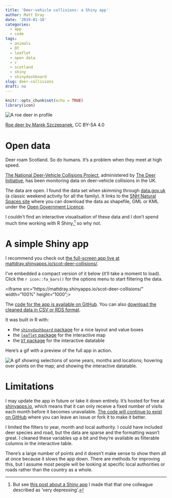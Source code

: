 ```yaml
---
title: 'Deer-vehicle collisions: a Shiny app'
author: Matt Dray
date: '2019-01-18'
categories:
  - app
  - code
tags:
  - animals
  - DT
  - leaflet
  - open data
  - r
  - scotland
  - shiny
  - shinydashboard
slug: deer-collisions
draft: no
---
```


```r
knitr::opts_chunk$set(echo = TRUE)
library(icon)
```

<div class="figure">
<img src="/post/2019-01-18-deer-vehicle-collisions-a-shiny-app_files/Capreolus_capreolus_2_(Marek_Szczepanek).jpg" alt="A roe deer in profile"/>
<p class="caption">[Roe deer by Marek Szczepanek](https://commons.wikimedia.org/wiki/Capreolus_capreolus#/media/File:Capreolus_capreolus_2_(Marek_Szczepanek).jpg), CC BY-SA 4.0</p>
</div>

# Open data

Deer roam Scotland. So do humans. It's a problem when they meet at high speed.

[The National Deer-Vehicle Collisions Project](http://www.deercollisions.co.uk/), administered by [The Deer Initiative](http://www.thedeerinitiative.co.uk/), has been monitoring data on deer-vehicle collisions in the UK.

The data are open. I found the data set when skimming through [data.gov.uk](https://data.gov.uk/dataset/838b88d8-7509-435c-9649-90f1881b5ad7/deer-vehicle-collisions) (a classic weekend activity for all the family). It links to the [SNH Natural Spaces site](https://gateway.snh.gov.uk/natural-spaces/dataset.jsp?dsid=DVC) where you can download the data as shapefile, GML or KML under the [Open Government Licence](http://www.nationalarchives.gov.uk/doc/open-government-licence/version/3/).

I couldn't find an interactive visualisation of these data and I don't spend much time working with R Shiny,[^wc-18] so why not.

# A simple Shiny app

I recommend you check out [the full-screen app live at mattdray.shinyapps.io/scot-deer-collisions/](https://mattdray.shinyapps.io/scot-deer-collisions/).

I've embedded a compact version of it below (it'll take a moment to load). Click the `r icon::fa_bars()` for the options menu to start filtering the data.

<iframe src="https://mattdray.shinyapps.io/scot-deer-collisions/" width="100%" height="1000";></iframe>

The [code for the app is available on GitHub](https://github.com/matt-dray/scot-deer-collisions). You can also [download the cleaned data in CSV or RDS format](https://github.com/matt-dray/scot-deer-collisions/tree/master/data).

It was built in R with:

* the [`shinydashboard` package](https://rstudio.github.io/shinydashboard/) for a nice layout and value boxes
* the [`leaflet` package](https://rstudio.github.io/leaflet/) for the interactive map
* the [`DT` package](https://rstudio.github.io/DT/) for the interactive datatable

Here's a gif with a preview of the full app in action.

<img src="https://media.giphy.com/media/ZvK6zz5E4agAL2gf6u/giphy.gif" alt="A gif showing selections of some years, months and locations; hovering over points on the map; and showing the interactive datatable.">

# Limitations

I may update the app in future or take it down entirely. It's hosted for free at [shinyapps.io](http://www.shinyapps.io/), which means that it can only receive a fixed number of visits each month before it becomes unavailable. [The code will continue to exist on GitHub](https://www.github.com/matt-dray/scot-deer-collisions) where you can leave an issue or fork it to make it better.

I limited the filters to year, month and local authority. I could have included deer species and road, but the data are sparse and the formatting wasn't great. I cleaned these variables up a bit and they're available as filterable columns in the interactive table.

There's a large number of points and it doesn't make sense to show them all at once because it slows the app down. There are methods for improving this, but I assume most people will be looking at specific local authorities or roads rather than the country as a whole.

[^wc-18]: But see [this post about a Shiny app](https://www.rostrum.blog/2018/07/17/world-cup-age-app/) I made that that one colleague described as 'very depressing'.